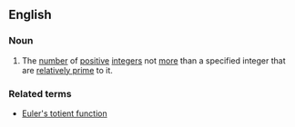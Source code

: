 ==English==
{{wikipedia}}
===Noun===
{{en-noun}}
#{{mathematics}} The [[number]] of [[positive]] [[integer]]s not [[more]] than a specified integer that are [[relatively prime]] to it.
===Related terms===
*[[Euler's totient function]]